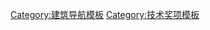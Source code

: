 {{Navbox 
| name      =  安波利斯摩天大楼奖
| summary   = 英国皇家建筑师学会斯特林建筑奖的获奖者名单
| title     = [[安波利斯摩天大楼奖]] 
| state     = {{{state|autocollapse}}}
| listclass = hlist

| list1 = 
* [[Sofitel New York Hotel]]（2000）
* [[One Wall Centre]]（2001）
* [[王国中心]]（2002）
* [[圣玛莉艾克斯30号大楼]]（2003）
* [[台北101]]（2004）
* [[HSB旋轉中心]]（2005）
* [[赫斯特大楼]]（2006）
* [[Het Strijkijzer]]（2007）
* [[Mode学园虫茧大厦]]（2008）
* [[Aqua (建筑）]]（2009）
* [[Hotel Porta Fira]]（2010）
* [[云杉街8号]]（2011）
* [[梦露大厦]]（2012）
* [[碎片大厦]]（2013）
* [[望京SOHO]]（2014）
* [[上海中心大厦]]（2015）
* {{le|VIA 57 West|VIA 57 West}}（2016）
* [[樂天世界塔]]（2017）
* [[美獅美高梅]]（2018）
* [[拉赫塔中心]]（2019）
}}<noinclude>
{{collapsible option}}

[[Category:建筑导航模板]]
[[Category:技术奖项模板]]

</noinclude>